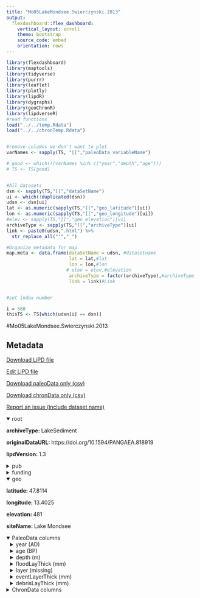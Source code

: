 ```yaml
---
title: "Mo05LakeMondsee.Swierczynski.2013"
output: 
  flexdashboard::flex_dashboard:
    vertical_layout: scroll
    theme: bootstrap
    source_code: embed
    orientation: rows
---
```


```r
library(flexdashboard)
library(maptools)
library(tidyverse)
library(purrr)
library(leaflet)
library(plotly)
library(lipdR)
library(dygraphs)
library(geoChronR)
library(lipdverseR)
#read functions
load("../../temp.Rdata")
load("../../chronTemp.Rdata")


#remove columns we don't want to plot
varNames <- sapply(TS, "[[","paleoData_variableName")

# good <- which(!(varNames %in% c("year","depth","age")))
# TS <- TS[good]


#All datasets
dsn <- sapply(TS,"[[","dataSetName")
ui <- which(!duplicated(dsn))
udsn <- dsn[ui]
lat <- as.numeric(sapply(TS,"[[","geo_latitude")[ui])
lon <- as.numeric(sapply(TS,"[[","geo_longitude")[ui])
#elev <- sapply(TS,"[[","geo_elevation")[ui]
archiveType <- sapply(TS,"[[","archiveType")[ui]
link <- paste0(udsn,".html") %>% 
  str_replace_all("'","_")

#Organize metadata for map
map.meta <- data.frame(dataSetName = udsn, #datasetname
                       lat = lat,#lat
                       lon = lon,#lon
                      # elev = elev,#elevation
                       archiveType = factor(archiveType),#archiveType
                       link = link)#Link


#set index number

i = 580
thisTS <- TS[which(udsn[i] == dsn)]
```
#Mo05LakeMondsee.Swierczynski.2013

Metadata {.sidebar}
-------------------------------------
[Download LiPD file](Mo05LakeMondsee.Swierczynski.2013.lpd)
            

[Edit LiPD file](http://lipd.net/playground?source=http://lipdverse.org/globalHolocene/0_25_5/Mo05LakeMondsee.Swierczynski.2013.lpd)
            

[Download paleoData only (csv)](Mo05LakeMondsee.Swierczynski.2013.csv)
            

[Download chronData only (csv)](Mo05LakeMondsee.Swierczynski.2013-chron.csv)
            

[Report an issue (include dataset name)](https://github.com/nickmckay/LiPDverse/issues)

<details open style="margin-left: 0px">
<summary>root</summary>
<p style="margin-left: 0px"><strong>archiveType: </strong>LakeSediment
<p style="margin-left: 0px"><strong>originalDataURL: </strong>https://doi.org/10.1594/PANGAEA.818919
<p style="margin-left: 0px"><strong>lipdVersion: </strong>1.3
</details>
<details>
<summary>pub</summary>
<details style="margin-left: 10px">
<summary>pub1</summary>
<p style="margin-left: 10px"><strong>author: </strong>list(list(name = "Swierczynski, Tina"), list(name = "Lauterbach, Stefan"), list(name = "Dulski, Peter"), list(name = "Delgado, Jose"), list(name = "Merz, Bruno"), list(name = "Brauer, Achim"))
<p style="margin-left: 10px"><strong>citeKey: </strong>needs0needsatitle
<p style="margin-left: 10px"><strong>journal: </strong>Quaternary Science Reviews
<p style="margin-left: 10px"><strong>volume: </strong>80
<p style="margin-left: 10px"><strong>title: </strong>Mid- to late Holocene flood frequency changes in the northeastern Alps as recorded in varved sediments of Lake Mondsee (Upper Austria)
</details>
<details style="margin-left: 10px">
<summary>pub2</summary>
<p style="margin-left: 10px"><strong>author: </strong>list(list(name = NA))
</details>
</details>
<details>
<summary>funding</summary>
<details style="margin-left: 10px">
<summary>funding1</summary>
<p style="margin-left: 10px"><strong>agency: </strong>Funding Agency
<p style="margin-left: 10px"><strong>grant: </strong>Grant name or number
</details>
</details>
<details open style="margin-left: 0px">
<summary>geo</summary>
<p style="margin-left: 0px"><strong>latitude: </strong>47.8114
<p style="margin-left: 0px"><strong>longitude: </strong>13.4025
<p style="margin-left: 0px"><strong>elevation: </strong>481
<p style="margin-left: 0px"><strong>siteName: </strong>Lake Mondsee
</details>
<details open>
<summary>PaleoData columns</summary>
<details style="margin-left: 10px">
<summary>year (AD)</summary>
<p style="margin-left: 10px"><strong>TSid: </strong>RsJZ9RZSDVR
<p style="margin-left: 10px"><strong>variableName: </strong>year
<p style="margin-left: 10px"><strong>units: </strong>AD
<p style="margin-left: 10px"><strong>description: </strong>Year AD
</details>
<details style="margin-left: 10px">
<summary>age (BP)</summary>
<p style="margin-left: 10px"><strong>TSid: </strong>RGvnu3yenMg
<p style="margin-left: 10px"><strong>variableName: </strong>age
<p style="margin-left: 10px"><strong>units: </strong>BP
<p style="margin-left: 10px"><strong>description: </strong>Years before present (1950) BP
</details>
<details style="margin-left: 10px">
<summary>depth (m)</summary>
<p style="margin-left: 10px"><strong>TSid: </strong>R4pAUlCn9QZ
<p style="margin-left: 10px"><strong>variableName: </strong>depth
<p style="margin-left: 10px"><strong>units: </strong>m
<p style="margin-left: 10px"><strong>description: </strong>depth
</details>
<details style="margin-left: 10px">
<summary>floodLayThick (mm)</summary>
<p style="margin-left: 10px"><strong>TSid: </strong>LPDb44299ef
<p style="margin-left: 10px"><strong>variableName: </strong>floodLayThick
<p style="margin-left: 10px"><strong>units: </strong>mm
<p style="margin-left: 10px"><strong>useInGlobalTemperatureAnalysis: </strong>TRUE
<details>
<summary>interpretation</summary>
<details style="margin-left: 20px">
<summary>1</summary>
<p style="margin-left: 20px"><strong>direction: </strong>positive
<p style="margin-left: 20px"><strong>interpDirection: </strong>positive
<p style="margin-left: 20px"><strong>scope: </strong>climate
<p style="margin-left: 20px"><strong>seasonality: </strong>Autumn
<p style="margin-left: 20px"><strong>variable: </strong>M
<p style="margin-left: 20px"><strong>variableDetail: </strong>flood
</details>
</details>
</details>
<details style="margin-left: 10px">
<summary>layer (missing)</summary>
<p style="margin-left: 10px"><strong>TSid: </strong>LPDe7952eff
<p style="margin-left: 10px"><strong>variableName: </strong>layer
<p style="margin-left: 10px"><strong>units: </strong>missing
<p style="margin-left: 10px"><strong>useInGlobalTemperatureAnalysis: </strong>FALSE
</details>
<details style="margin-left: 10px">
<summary>eventLayerThick (mm)</summary>
<p style="margin-left: 10px"><strong>TSid: </strong>LPD36b09572
<p style="margin-left: 10px"><strong>variableName: </strong>eventLayerThick
<p style="margin-left: 10px"><strong>units: </strong>mm
<p style="margin-left: 10px"><strong>useInGlobalTemperatureAnalysis: </strong>FALSE
</details>
<details style="margin-left: 10px">
<summary>debrisLayThick (mm)</summary>
<p style="margin-left: 10px"><strong>TSid: </strong>LPD377576e7
<p style="margin-left: 10px"><strong>variableName: </strong>debrisLayThick
<p style="margin-left: 10px"><strong>units: </strong>mm
<p style="margin-left: 10px"><strong>useInGlobalTemperatureAnalysis: </strong>FALSE
</details>
<details>
<summary>ChronData columns</summary>
<details style="margin-left: 10px">
<summary>age ()</summary>
<p style="margin-left: 10px"><strong>TSid: </strong>LPDc9e874b9
<p style="margin-left: 10px"><strong>variableName: </strong>age
</details>
<details style="margin-left: 10px">
<summary>dummy2 ()</summary>
<p style="margin-left: 10px"><strong>TSid: </strong>LPD0af89b13
<p style="margin-left: 10px"><strong>variableName: </strong>dummy2
</details>
<details style="margin-left: 10px">
<summary>dummy3 ()</summary>
<p style="margin-left: 10px"><strong>TSid: </strong>LPDdce5dcd7
<p style="margin-left: 10px"><strong>variableName: </strong>dummy3
</details>
<details style="margin-left: 10px">
<summary>dummy4 ()</summary>
<p style="margin-left: 10px"><strong>TSid: </strong>LPD7e9042b0
<p style="margin-left: 10px"><strong>variableName: </strong>dummy4
</details>
<details style="margin-left: 10px">
<summary>dummy5 ()</summary>
<p style="margin-left: 10px"><strong>TSid: </strong>LPD7a73136e
<p style="margin-left: 10px"><strong>variableName: </strong>dummy5
</details>
<details style="margin-left: 10px">
<summary>dummy6 ()</summary>
<p style="margin-left: 10px"><strong>TSid: </strong>LPDa2c7b57f
<p style="margin-left: 10px"><strong>variableName: </strong>dummy6
</details>
<details style="margin-left: 10px">
<summary>dummy7 ()</summary>
<p style="margin-left: 10px"><strong>TSid: </strong>LPDae67bf85
<p style="margin-left: 10px"><strong>variableName: </strong>dummy7
</details>

Row {.tabset .tabset-fade}
-----------------------------------------------------------------------

### Sitemap

```r
  map.meta.split <- split(map.meta, map.meta$archiveType)


factpal <- colorFactor("Paired",map.meta$archiveType)
buff <- 15
l <- leaflet() %>% 
  addTiles() %>% 
  fitBounds(map.meta$lon[i]-buff,map.meta$lat[i]-buff,map.meta$lon[i]+buff,map.meta$lat[i]+buff)
  

  
  
names(map.meta.split) %>%
  purrr::walk( function(df) {
    l <<- l %>%
      addMarkers(data=map.meta.split[[df]],
                 lng=~lon, lat=~lat,
                 label=~as.character(archiveType),
                 popup=~paste(str_c('Dataset: <a href="',link,'">',dataSetName,'</a>'),
                                 # str_c("Elevation: ",elev),
                                  str_c("Archive Type: ",archiveType),
                                  sep = "<br>"),
                 group = df,
                 clusterOptions = markerClusterOptions(removeOutsideVisibleBounds = F),
                 labelOptions = labelOptions(noHide = F,
                                             direction = 'auto'))
  })

l %>%
  addLayersControl(position = "bottomleft",
    overlayGroups = names(map.meta.split),
    options = layersControlOptions(collapsed = FALSE,
                                   opacity = 0.8)
  )
```

### Search the LiPDverse (Beta! doesn't work well yet)
```r
#Add google search bar
htmltools::includeHTML("../../googleSearchChunk.html")
```


Row {.tabset .tabset-fade}
-----------------------------------------------------------------------

### floodLayThick (mm)
```r
plotCol(thisTS,ind = 7)
```

### layer (missing)
```r
plotCol(thisTS,ind = 1)
```

### eventLayerThick (mm)
```r
plotCol(thisTS,ind = 5)
```

### debrisLayThick (mm)
```r
plotCol(thisTS,ind = 6)
```

Row {.tabset .tabset-fade}
-----------------------------------------------------------------------

### age ()
```r
plotCol(chronTS,ind = 1)
```

### dummy2 ()
```r
plotCol(chronTS,ind = 2)
```

### dummy3 ()
```r
plotCol(chronTS,ind = 3)
```

### dummy4 ()
```r
plotCol(chronTS,ind = 4)
```

### dummy5 ()
```r
plotCol(chronTS,ind = 5)
```

### dummy6 ()
```r
plotCol(chronTS,ind = 6)
```

### dummy7 ()
```r
plotCol(chronTS,ind = 7)
```
